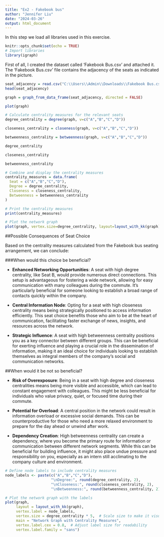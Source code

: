 ---
title: "Ex2 - Fakebook bus"
author: "Jennifer Liu"
date: "2024-03-26"
output: html_document
---
In this step we load all libraries used in this exercise.
```{r setup, include=FALSE}
knitr::opts_chunk$set(echo = TRUE)
# Import libraries
library(igraph)
```
First of all, I created the dataset called 'Fakebook Bus.csv' and attached it. The 'Fakebook Bus.csv' file contains the adjacency of the seats as indicated in the picture.


```{r}
seat_adjacency = read.csv("C:\\Users\\Admin\\Downloads\\Fakebook Bus.csv")
head(seat_adjacency)
```


```{r}
graph = graph_from_data_frame(seat_adjacency, directed = FALSE)

plot(graph)
```


```{r}
# Calculate centrality measures for the relevant seats
degree_centrality = degree(graph, v=c("A","B","C","D"))

closeness_centrality = closeness(graph, v=c("A","B","C","D"))

betweenness_centrality = betweenness(graph, v=c("A","B","C","D"))
```

```{r}
degree_centrality
```
```{r}
closeness_centrality
```
```{r}
betweenness_centrality
```
```{r}
# Combine and display the centrality measures
centrality_measures = data.frame(
  Seat = c("A","B","C","D"),
  Degree = degree_centrality,
  Closeness = closeness_centrality,
  Betweenness = betweenness_centrality
)

# Print the centrality measures
print(centrality_measures)
```
```{r}
# Plot the network graph
plot(graph, vertex.size=degree_centrality, layout=layout_with_kk(graph))
```
##Possible Consequences of Seat Choice


Based on the centrality measures calculated from the Fakebook bus seating arrangement, we can conclude:


###When would this choice be beneficial?

- **Enhanced Networking Opportunities**: A seat with high degree centrality, like Seat B, would provide numerous direct connections. This setup is advantageous for fostering a wide network, allowing for easy communication with many colleagues during the commute. It’s particularly beneficial for someone looking to establish a broad range of contacts quickly within the company.

- **Central Information Node**: Opting for a seat with high closeness centrality means being strategically positioned to access information efficiently. This seat choice benefits those who aim to be at the heart of communication, facilitating faster exchange of news, insights, and resources across the network.

- **Strategic Influence**: A seat with high betweenness centrality positions you as a key connector between different groups. This can be beneficial for exerting influence and playing a crucial role in the dissemination of information, making it an ideal choice for individuals looking to establish themselves as integral members of the company’s social and communication networks.

##When would it be not so beneficial?

- **Risk of Overexposure**: Being in a seat with high degree and closeness centralities means being more visible and accessible, which can lead to constant engagement with colleagues. This might be less beneficial for individuals who value privacy, quiet, or focused time during their commute.

- **Potential for Overload**: A central position in the network could result in information overload or excessive social demands. This can be counterproductive for those who need a more relaxed environment to prepare for the day ahead or unwind after work.

- **Dependency Creation**: High betweenness centrality can create a dependency, where you become the primary route for information or communication between different network segments. While this can be beneficial for building influence, it might also place undue pressure and responsibility on you, especially as an intern still acclimating to the company culture and environment.
```{r}
# Define node labels to include centrality measures
node_labels <- paste(c("A","B","C","D"), 
                     "\nDegree:", round(degree_centrality, 2), 
                     "\nCloseness:", round(closeness_centrality, 2), 
                     "\nBetweenness:", round(betweenness_centrality, 2))

# Plot the network graph with the labels
plot(graph, 
     layout = layout_with_kk(graph),
     vertex.label = node_labels, 
     vertex.size = degree_centrality * 5,  # Scale size to make it visually meaningful
     main = "Network Graph with Centrality Measures",
     vertex.label.cex = 0.8,  # Adjust label size for readability
     vertex.label.family = "sans")
```

